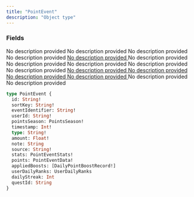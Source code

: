```yaml
---
title: "PointEvent"
description: "Object type"
---
```


### Fields

<ResponseField name="id" type="String!" required>
  No description provided
</ResponseField>

<ResponseField name="sortKey" type="String!" required>
  No description provided
</ResponseField>

<ResponseField name="eventIdentifier" type="String!" required>
  No description provided
</ResponseField>

<ResponseField name="userId" type="String!" required>
  No description provided
</ResponseField>

<a href="/api-reference/types/pointsseason">
  <ResponseField name="pointsSeason" type="PointsSeason!" required>
    No description provided
  </ResponseField>
</a>

<ResponseField name="timestamp" type="Int!" required>
  No description provided
</ResponseField>

<ResponseField name="type" type="String!" required>
  No description provided
</ResponseField>

<ResponseField name="amount" type="Float!" required>
  No description provided
</ResponseField>

<ResponseField name="note" type="String">
  No description provided
</ResponseField>

<ResponseField name="source" type="String!" required>
  No description provided
</ResponseField>

<a href="/api-reference/types/pointeventstats">
  <ResponseField name="stats" type="PointEventStats!" required>
    No description provided
  </ResponseField>
</a>

<a href="/api-reference/types/pointeventdata">
  <ResponseField name="points" type="PointEventData!" required>
    No description provided
  </ResponseField>
</a>

<a href="/api-reference/types/dailypointboostrecord">
  <ResponseField name="appliedBoosts" type="[DailyPointBoostRecord!]">
    No description provided
  </ResponseField>
</a>

<a href="/api-reference/types/userdailyranks">
  <ResponseField name="userDailyRanks" type="UserDailyRanks">
    No description provided
  </ResponseField>
</a>

<ResponseField name="dailyStreak" type="Int">
  No description provided
</ResponseField>

<ResponseField name="questId" type="String">
  No description provided
</ResponseField>


```graphql PointEvent
type PointEvent {
  id: String!
  sortKey: String!
  eventIdentifier: String!
  userId: String!
  pointsSeason: PointsSeason!
  timestamp: Int!
  type: String!
  amount: Float!
  note: String
  source: String!
  stats: PointEventStats!
  points: PointEventData!
  appliedBoosts: [DailyPointBoostRecord!]
  userDailyRanks: UserDailyRanks
  dailyStreak: Int
  questId: String
}
```
